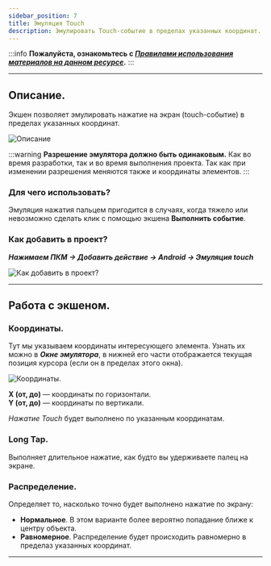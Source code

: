 ```yaml
---
sidebar_position: 7
title: Эмуляция Touch 
description: Эмулировать Touch-событие в пределах указанных координат.
---
```

:::info **Пожалуйста, ознакомьтесь с [*Правилами использования материалов на данном ресурсе*](../Disclaimer).**
:::
_______________________________________________  
## Описание.  
Экшен позволяет эмулировать нажатие на экран (touch-событие) в пределах указанных координат.  

![Описание](./assets/Touch/Touch_pic1.png)  

:::warning **Разрешение эмулятора должно быть одинаковым.**
Как во время разработки, так и во время выполнения проекта. Так как при изменении разрешения меняются также и координаты элементов. 
:::  

### Для чего использовать?  
Эмуляция нажатия пальцем пригодится в случаях, когда тяжело или невозможно сделать клик с помощью экшена **Выполнить событие**.  

### Как добавить в проект?  
***Нажимаем ПКМ → Добавить действие → Android → Эмуляция touch***  

![Как добавить в проект?](./assets/Touch/Touch_pic2.png)  
_______________________________________________ 
## Работа с экшеном.  
### Координаты.  
Тут мы указываем координаты интересующего элемента. Узнать их можно в ***Окне эмулятора***, в нижней его части отображается текущая позиция курсора (если он в пределах этого окна).  

![Координаты.](./assets/Touch/Touch_pic3.png)  

**X (от, до)** — координаты по горизонтали.  
**Y (от, до)** — координаты по вертикали.  

*Нажатие Touch* будет выполнено по указанным координатам.  

### Long Tap.  
Выполняет длительное нажатие, как будто вы удерживаете палец на экране.  

### Распределение.  
Определяет то, насколько точно будет выполнено нажатие по экрану:
- **Нормальное**. В этом варианте более вероятно попадание ближе к центру объекта.  
- **Равномерное**. Распределение будет происходить равномерно в пределаз указанных координат.  
_______________________________________________ 